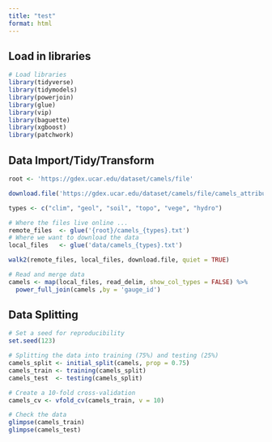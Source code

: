 ```yaml
---
title: "test"
format: html
---
```

## Load in libraries 
```r
# Load libraries
library(tidyverse)
library(tidymodels)
library(powerjoin)
library(glue)
library(vip)
library(baguette)
library(xgboost)
library(patchwork)
```


## Data Import/Tidy/Transform
```r
root <- 'https://gdex.ucar.edu/dataset/camels/file'
```

```r
download.file('https://gdex.ucar.edu/dataset/camels/file/camels_attributes_v2.0.pdf', 'data/camels_attributes_v2.0.pdf')
```

```r
types <- c("clim", "geol", "soil", "topo", "vege", "hydro")

# Where the files live online ...
remote_files  <- glue('{root}/camels_{types}.txt')
# Where we want to download the data
local_files   <- glue('data/camels_{types}.txt')

walk2(remote_files, local_files, download.file, quiet = TRUE)

# Read and merge data
camels <- map(local_files, read_delim, show_col_types = FALSE) %>%
  power_full_join(camels ,by = 'gauge_id')
```

## Data Splitting 
```r
# Set a seed for reproducibility
set.seed(123)

# Splitting the data into training (75%) and testing (25%)
camels_split <- initial_split(camels, prop = 0.75)
camels_train <- training(camels_split)
camels_test  <- testing(camels_split)

# Create a 10-fold cross-validation
camels_cv <- vfold_cv(camels_train, v = 10)

# Check the data 
glimpse(camels_train)
glimpse(camels_test)
```










